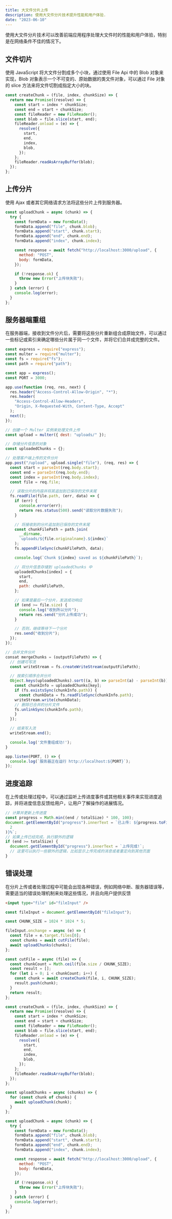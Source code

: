 ```yaml
---
title: 大文件分片上传
description: 使用大文件分片技术提升性能和用户体验.
date: "2023-06-10"
---
```


使用大文件分片技术可以改善前端应用程序处理大文件时的性能和用户体验，特别是在网络条件不佳的情况下。

## 文件切片

使用 JavaScript 将大文件分割成多个小块，通过使用 File Api 中的 Blob 对象来实现，Blob 对象表示一个不可变的、原始数据的类文件对象，可以通过 File 对象的 slice 方法来将文件切割成指定大小的块。

```js
const createChunk = (file, index, chunkSize) => {
  return new Promise((resolve) => {
    const start = index * chunkSize;
    const end = start + chunkSize;
    const fileReader = new FileReader();
    const blob = file.slice(start, end);
    fileReader.onload = (e) => {
      resolve({
        start,
        end,
        index,
        blob,
      });
    };
    fileReader.readAsArrayBuffer(blob);
  });
};
```

## 上传分片

使用 Ajax 或者其它网络请求方法将这些分片上传到服务器。

```js
const uploadChunk = async (chunk) => {
  try {
    const formData = new FormData();
    formData.append("file", chunk.blob);
    formData.append("start", chunk.start);
    formData.append("end", chunk.end);
    formData.append("index", chunk.index);

    const response = await fetch("http://localhost:3000/upload", {
      method: "POST",
      body: formData,
    });

    if (!response.ok) {
      throw new Error("上传块失败");
    }
  } catch (error) {
    console.log(error);
  }
};
```

## 服务器端重组

在服务器端，接收到文件分片后，需要将这些分片重新组合成原始文件，可以通过一些标记或索引来确定哪些分片属于同一个文件，并将它们合并成完整的文件。

```js
const express = require("express");
const multer = require("multer");
const fs = require("fs");
const path = require("path");

const app = express();
const PORT = 3000;

app.use(function (req, res, next) {
  res.header("Access-Control-Allow-Origin", "*");
  res.header(
    "Access-Control-Allow-Headers",
    "Origin, X-Requested-With, Content-Type, Accept"
  );
  next();
});

// 创建一个 Multer 实例来处理文件上传
const upload = multer({ dest: "uploads/" });

// 存储分片信息的对象
const uploadedChunks = {};

// 处理客户端上传的文件分片
app.post("/upload", upload.single("file"), (req, res) => {
  const start = parseInt(req.body.start);
  const end = parseInt(req.body.end);
  const index = parseInt(req.body.index);
  const file = req.file;

  // 读取分片的内容并将其追加到已保存的文件末尾
  fs.readFile(file.path, (err, data) => {
    if (err) {
      console.error(err);
      return res.status(500).send("读取分片数据失败");
    }

    // 将接收到的分片追加到已保存的文件末尾
    const chunkFilePath = path.join(
      __dirname,
      `uploads/${file.originalname}.${index}`
    );
    fs.appendFileSync(chunkFilePath, data);

    console.log(`Chunk ${index} saved as ${chunkFilePath}`);

    // 将分片信息存储到 uploadedChunks 中
    uploadedChunks[index] = {
      start,
      end,
      path: chunkFilePath,
    };

    // 如果是最后一个分片，发送成功响应
    if (end >= file.size) {
      console.log("收到所以分片");
      return res.send("分片上传成功");
    }

    // 否则，继续等待下一个分片
    res.send("收到分片");
  });
});

// 合并文件分片
consat mergeChunks = (outputFilePath) => {
  // 创建可写流
  const writeStream = fs.createWriteStream(outputFilePath);

  // 按索引顺序合并分片
  Object.keys(uploadedChunks).sort((a, b) => parseInt(a) - parseInt(b)).forEach(key => {
    const chunkInfo = uploadedChunks[key];
    if (fs.existsSync(chunkInfo.path)) {
      const chunkData = fs.readFileSync(chunkInfo.path);
    writeStream.write(chunkData);
    // 删除已合并的分片文件
    fs.unlinkSync(chunkInfo.path);
    }
  });

  // 结束写入流
  writeStream.end();

  console.log('文件重组成功!');
}

app.listen(PORT, () => {
  console.log(`服务器正在运行 http://localhost:${PORT}`);
});
```

## 进度追踪

在上传或处理过程中，可以通过监听上传进度事件或其他相关事件来实现进度追踪，并将进度信息反馈给用户，让用户了解操作的进展情况。

```js
// 计算并更新上传进度
const progress = Math.min((end / totalSize) * 100, 100);
document.getElementById("progress").innerText = `已上传: ${progress.toFixed(
  2
)}%`;
// 如果上传已经完成，执行额外的逻辑
if (end >= totalSize) {
  document.getElementById("progress").innerText = `上传完成!`;
  // 这里可以执行一些额外的逻辑，比如显示上传完成的消息或者重定向到其他页面
}
```

## 错误处理

在分片上传或者处理过程中可能会出现各种错误，例如网络中断、服务器错误等，需要适当的错误处理机制来处理这些情况，并且向用户提供反馈

```html
<input type="file" id="fileInput" />
```

```js
const fileInput = document.getElementById("fileInput");

const CHUNK_SIZE = 1024 * 1024 * 5;

fileInput.onchange = async (e) => {
  const file = e.target.files[0];
  const chunks = await cutFile(file);
  await uploadChunks(chunks);
};

const cutFile = async (file) => {
  const chunkCount = Math.ceil(file.size / CHUNK_SIZE);
  const result = [];
  for (let i = 0; i < chunkCount; i++) {
    const chunk = await createChunk(file, i, CHUNK_SIZE);
    result.push(chunk);
  }
  return result;
};

const createChunk = (file, index, chunkSize) => {
  return new Promise((resolve) => {
    const start = index * chunkSize;
    const end = start + chunkSize;
    const fileReader = new FileReader();
    const blob = file.slice(start, end);
    fileReader.onload = (e) => {
      resolve({
        start,
        end,
        index,
        blob,
      });
    };
    fileReader.readAsArrayBuffer(blob);
  });
};

const uploadChunks = async (chunks) => {
  for (const chunk of chunks) {
    await uploadChunk(chunk);
  }
};

const uploadChunk = async (chunk) => {
  try {
    const formData = new FormData();
    formData.append("file", chunk.blob);
    formData.append("start", chunk.start);
    formData.append("end", chunk.end);
    formData.append("index", chunk.index);

    const response = await fetch("http://localhost:3000/upload", {
      method: "POST",
      body: formData,
    });

    if (!response.ok) {
      throw new Error("上传块失败");
    }
  } catch (error) {
    console.log(error);
  }
};
```
